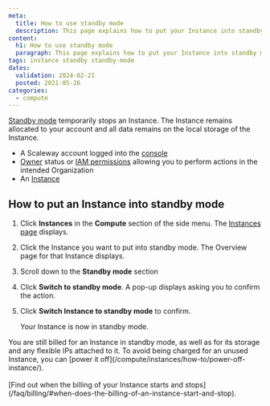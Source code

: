```yaml
---
meta:
  title: How to use standby mode
  description: This page explains how to put your Instance into standby mode
content:
  h1: How to use standby mode
  paragraph: This page explains how to put your Instance into standby mode
tags: instance standby standby-mode
dates:
  validation: 2024-02-21
  posted: 2021-05-26
categories:
  - compute
---
```


[Standby mode](/compute/instances/concepts/#stand-by-mode) temporarily stops an Instance. The Instance remains allocated to your account and all data remains on the local storage of the Instance.

<Macro id="requirements" />

- A Scaleway account logged into the [console](https://console.scaleway.com)
- [Owner](/identity-and-access-management/iam/concepts/#owner) status or [IAM permissions](/identity-and-access-management/iam/concepts/#permission) allowing you to perform actions in the intended Organization
- An [Instance](/compute/instances/how-to/create-an-instance)

## How to put an Instance into standby mode

1. Click **Instances** in the **Compute** section of the side menu. The [Instances page](https://console.scaleway.com/instance/servers) displays.
2. Click the Instance you want to put into standby mode. The Overview page for that Instance displays.
3. Scroll down to the **Standby mode** section
    <Lightbox src="scaleway-standby-mode.webp" alt="" />
4. Click **Switch to standby mode**. A pop-up displays asking you to confirm the action.
5. Click **Switch Instance to standby mode** to confirm.

    Your Instance is now in standby mode.

<Message type="important">
  You are still billed for an Instance in standby mode, as well as for its storage and any flexible IPs attached to it. To avoid being charged for an unused Instance, you can [power it off](/compute/instances/how-to/power-off-instance/). <br /><br />
  [Find out when the billing of your Instance starts and stops](/faq/billing/#when-does-the-billing-of-an-instance-start-and-stop).
</Message>


